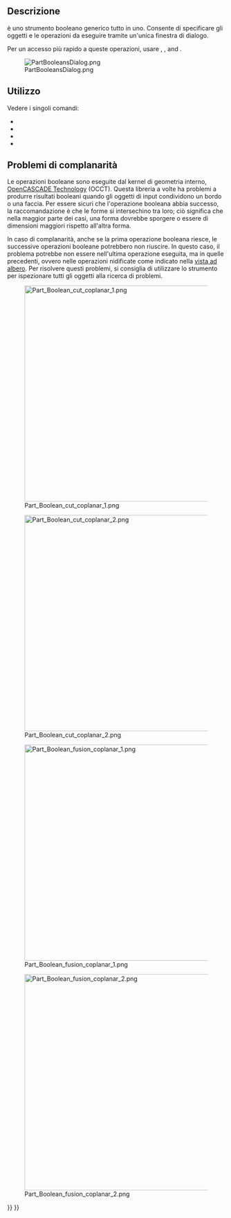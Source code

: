 <languages/>

{{Docnav/it
|[[Part_CompoundFilter/it|Filtra composto]]
|[[Part_Cut/it|Taglio]]
|[[Part_Workbench/it|Part]]
|IconL=Part_CompoundFilter.svg
|IconR=Part_Cut.svg
|IconC=Workbench_Part.svg
}}

{{GuiCommand/it
|Name=Part Boolean
|Name/it=Part Operazione booleana
|MenuLocation=Parte → Operazioni booleane → Operazione booleana...
|Workbenches=[[Part_Workbench/it|Part]]
|SeeAlso=[[Part_Cut/it|Part Taglio]], [[Part_Fuse/it|Part Unione]], [[Part_Common/it|Part Intersezione]], [[Part_Section|Part Seziona]]
}}

<span id="Description"></span>
==Descrizione==

{{Button|[[File:Part_Boolean.svg|16px]] [[Part_Boolean/it|Part Operazione booleana]]}} è uno strumento booleano generico tutto in uno. Consente di specificare gli oggetti e le operazioni da eseguire tramite un'unica finestra di dialogo.

Per un accesso più rapido a queste operazioni, usare {{Button|[[File:Part_Cut.svg|16px]] [[Part_Cut/it|Part Taglio]]}}, {{Button|[[File:Part_Fuse.svg|16px]] [[Part_Fuse/it|Part Unione]]}}, {{Button|[[File:Part_Common.svg|16px]] [[Part_Common/it|Part Intersezione]]}} and {{Button|[[File:Part_Section.svg|16px]] [[Part_Section/it|Part Seziona]]}}.

[[File:PartBooleansDialog.png]]

{{Caption|Finestra di dialogo per selezionare gli oggetti ed eseguire operazioni booleane con essi.}}

<span id="Usage"></span>
==Utilizzo==

Vedere i singoli comandi:
* {{Button|[[Image:Part_Cut.svg|16px]] [[Part_Cut/it|Part Taglio]]}}
* {{Button|[[Image:Part_Fuse.svg|16px]] [[Part_Fuse/it|Part Unione]]}}
* {{Button|[[Image:Part_Common.svg|16px]] [[Part_Common/it|Part Intersezione]]}}
* {{Button|[[Image:Part_Section.svg|16px]] [[Part Section/it|Part Seziona]]}}

<span id="Coplanar_problems"></span>
== Problemi di complanarità ==

Le operazioni booleane sono eseguite dal kernel di geometria interno, [[OpenCASCADE/it|OpenCASCADE Technology]] (OCCT). Questa libreria a volte ha problemi a produrre risultati booleani quando gli oggetti di input condividono un bordo o una faccia. Per essere sicuri che l'operazione booleana abbia successo, la raccomandazione è che le forme si intersechino tra loro; ciò significa che nella maggior parte dei casi, una forma dovrebbe sporgere o essere di dimensioni maggiori rispetto all'altra forma.

In caso di complanarità, anche se la prima operazione booleana riesce, le successive operazioni booleane potrebbero non riuscire. In questo caso, il problema potrebbe non essere nell'ultima operazione eseguita, ma in quelle precedenti, ovvero nelle operazioni nidificate come indicato nella [[Tree_view/it|vista ad albero]]. Per risolvere questi problemi, si consiglia di utilizzare lo strumento {{Button|[[File:Part_CheckGeometry.svg|16px]] [[Part_CheckGeometry/it|Controlla la geometria]]}} per ispezionare tutti gli oggetti alla ricerca di problemi.

[[File:Part_Boolean_cut_coplanar_1.png|500px]]

[[File:Part_Boolean_cut_coplanar_2.png|500px]]

{{Caption|A sinistra: forme che condividono una faccia, un taglio booleano può produrre risultati errati. A destra: forme che si intersecano chiaramente tra loro, il taglio booleano avrà successo nella maggior parte dei casi.}}

[[File:Part_Boolean_fusion_coplanar_1.png|500px]]

[[File:Part_Boolean_fusion_coplanar_2.png|500px]]

{{Caption|A sinistra: forme che condividono una faccia, un'unione booleana può produrre risultati errati. A destra: forme che si intersecano chiaramente tra loro, l'unione booleana avrà successo nella maggior parte dei casi.}}


{{Docnav/it
|[[Part_CompoundFilter/it|Filtra composto]]
|[[Part_Cut/it|Taglio]]
|[[Part_Workbench/it|Part]]
|IconL=Part_CompoundFilter.svg
|IconR=Part_Cut.svg
|IconC=Workbench_Part.svg
}}

{{Part_Tools_navi{{#translation:}}}}
{{Userdocnavi{{#translation:}}}}